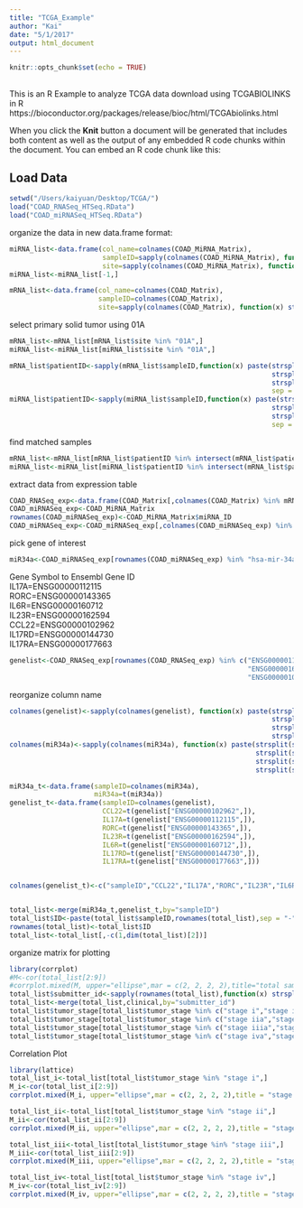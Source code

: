 ```yaml
---
title: "TCGA_Example"
author: "Kai"
date: "5/1/2017"
output: html_document
---
```


```r
knitr::opts_chunk$set(echo = TRUE)
```

## 

This is an R Example to analyze TCGA data download using TCGABIOLINKS in R https://bioconductor.org/packages/release/bioc/html/TCGAbiolinks.html

When you click the **Knit** button a document will be generated that includes both content as well as the output of any embedded R code chunks within the document. You can embed an R code chunk like this:

## Load Data
```r
setwd("/Users/kaiyuan/Desktop/TCGA/")
load("COAD_RNASeq_HTSeq.RData")
load("COAD_miRNASeq_HTSeq.RData")
```
organize the data in new data.frame format:
```r
miRNA_list<-data.frame(col_name=colnames(COAD_MiRNA_Matrix),
                       sampleID=sapply(colnames(COAD_MiRNA_Matrix), function(x) strsplit(x,"_")[[1]][3]),
                       site=sapply(colnames(COAD_MiRNA_Matrix), function(x) strsplit(x,"-")[[1]][4]))
miRNA_list<-miRNA_list[-1,]

mRNA_list<-data.frame(col_name=colnames(COAD_Matrix),
                      sampleID=colnames(COAD_Matrix),
                      site=sapply(colnames(COAD_Matrix), function(x) strsplit(x,"-")[[1]][4]))
```
select primary solid tumor using 01A 
```r
mRNA_list<-mRNA_list[mRNA_list$site %in% "01A",]
miRNA_list<-miRNA_list[miRNA_list$site %in% "01A",]

mRNA_list$patientID<-sapply(mRNA_list$sampleID,function(x) paste(strsplit(as.character(x),"-")[[1]][1],
                                                                 strsplit(as.character(x),"-")[[1]][2],
                                                                 strsplit(as.character(x),"-")[[1]][3],
                                                                 sep = "-"))
miRNA_list$patientID<-sapply(miRNA_list$sampleID,function(x) paste(strsplit(as.character(x),"-")[[1]][1],
                                                                 strsplit(as.character(x),"-")[[1]][2],
                                                                 strsplit(as.character(x),"-")[[1]][3],
                                                                 sep = "-"))
```
find matched samples
```r
mRNA_list<-mRNA_list[mRNA_list$patientID %in% intersect(mRNA_list$patientID,miRNA_list$patientID),]
miRNA_list<-miRNA_list[miRNA_list$patientID %in% intersect(mRNA_list$patientID,miRNA_list$patientID),]
```
extract data from expression table
```r
COAD_RNASeq_exp<-data.frame(COAD_Matrix[,colnames(COAD_Matrix) %in% mRNA_list$col_name])
COAD_miRNASeq_exp<-COAD_MiRNA_Matrix
rownames(COAD_miRNASeq_exp)<-COAD_MiRNA_Matrix$miRNA_ID
COAD_miRNASeq_exp<-COAD_miRNASeq_exp[,colnames(COAD_miRNASeq_exp) %in% miRNA_list$col_name]
```
pick gene of interest
```r
miR34a<-COAD_miRNASeq_exp[rownames(COAD_miRNASeq_exp) %in% "hsa-mir-34a",]
```
Gene Symbol	to Ensembl Gene ID  
IL17A=ENSG00000112115  
RORC=ENSG00000143365  
IL6R=ENSG00000160712  
IL23R=ENSG00000162594  
CCL22=ENSG00000102962  
IL17RD=ENSG00000144730  
IL17RA=ENSG00000177663  
```r
genelist<-COAD_RNASeq_exp[rownames(COAD_RNASeq_exp) %in% c("ENSG00000112115","ENSG00000143365",
                                                           "ENSG00000160712","ENSG00000162594",
                                                           "ENSG00000102962","ENSG00000144730","ENSG00000177663"),]
```
reorganize column name
```r
colnames(genelist)<-sapply(colnames(genelist), function(x) paste(strsplit(x,"[.]")[[1]][1],
                                                                 strsplit(x,"[.]")[[1]][2],
                                                                 strsplit(x,"[.]")[[1]][3],
                                                                 strsplit(x,"[.]")[[1]][4],sep = "-"))
colnames(miR34a)<-sapply(colnames(miR34a), function(x) paste(strsplit(strsplit(x,"_")[[1]][3],"-")[[1]][1],
                                                             strsplit(strsplit(x,"_")[[1]][3],"-")[[1]][2],
                                                             strsplit(strsplit(x,"_")[[1]][3],"-")[[1]][3],
                                                             strsplit(strsplit(x,"_")[[1]][3],"-")[[1]][4],sep = "-"))

miR34a_t<-data.frame(sampleID=colnames(miR34a),
                     miR34a=t(miR34a))
genelist_t<-data.frame(sampleID=colnames(genelist),
                       CCL22=t(genelist["ENSG00000102962",]),
                       IL17A=t(genelist["ENSG00000112115",]),
                       RORC=t(genelist["ENSG00000143365",]),
                       IL23R=t(genelist["ENSG00000162594",]),
                       IL6R=t(genelist["ENSG00000160712",]),
                       IL17RD=t(genelist["ENSG00000144730",]),
                       IL17RA=t(genelist["ENSG00000177663",]))


colnames(genelist_t)<-c("sampleID","CCL22","IL17A","RORC","IL23R","IL6R","IL17RD","IL17RA")


total_list<-merge(miR34a_t,genelist_t,by="sampleID")
total_list$ID<-paste(total_list$sampleID,rownames(total_list),sep = "-")
rownames(total_list)<-total_list$ID
total_list<-total_list[,-c(1,dim(total_list)[2])]
```
organize matrix for plotting
```r
library(corrplot)
#M<-cor(total_list[2:9])
#corrplot.mixed(M, upper="ellipse",mar = c(2, 2, 2, 2),title="total samples")
total_list$submitter_id<-sapply(rownames(total_list),function(x) strsplit(x,"-01")[[1]][1])
total_list<-merge(total_list,clinical,by="submitter_id")
total_list$tumor_stage[total_list$tumor_stage %in% c("stage i","stage ia")]<-"stage i"
total_list$tumor_stage[total_list$tumor_stage %in% c("stage iia","stage iib","stage ii","stage iic")]<-"stage ii"
total_list$tumor_stage[total_list$tumor_stage %in% c("stage iiia","stage iiib","stage iiic","stage iii")]<-"stage iii"
total_list$tumor_stage[total_list$tumor_stage %in% c("stage iva","stage ivb","stage iv")]<-"stage iv"
```
Correlation Plot
```r
library(lattice)
total_list_i<-total_list[total_list$tumor_stage %in% "stage i",]
M_i<-cor(total_list_i[2:9])
corrplot.mixed(M_i, upper="ellipse",mar = c(2, 2, 2, 2),title = "stage I")

total_list_ii<-total_list[total_list$tumor_stage %in% "stage ii",]
M_ii<-cor(total_list_ii[2:9])
corrplot.mixed(M_ii, upper="ellipse",mar = c(2, 2, 2, 2),title = "stage II")

total_list_iii<-total_list[total_list$tumor_stage %in% "stage iii",]
M_iii<-cor(total_list_iii[2:9])
corrplot.mixed(M_iii, upper="ellipse",mar = c(2, 2, 2, 2),title = "stage III")

total_list_iv<-total_list[total_list$tumor_stage %in% "stage iv",]
M_iv<-cor(total_list_iv[2:9])
corrplot.mixed(M_iv, upper="ellipse",mar = c(2, 2, 2, 2),title = "stage IV")
```